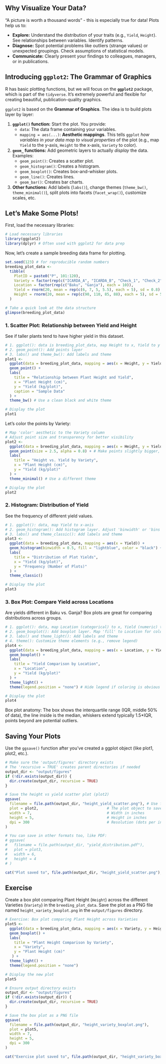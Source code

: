 ## Why Visualize Your Data?

"A picture is worth a thousand words" - this is especially true for data! Plots help us to:

-   **Explore:** Understand the distribution of your traits (e.g., `Yield`, `Height`). See relationships between variables. Identify patterns.
-   **Diagnose:** Spot potential problems like outliers (strange values) or unexpected groupings. Check assumptions of statistical models.
-   **Communicate:** Clearly present your findings to colleagues, managers, or in publications.

## Introducing `ggplot2`: The Grammar of Graphics

R has basic plotting functions, but we will focus on the **`ggplot2`** package, which is part of the `tidyverse`. It's extremely powerful and flexible for creating beautiful, publication-quality graphics.

`ggplot2` is based on the **Grammar of Graphics**. The idea is to build plots layer by layer:

1.  **`ggplot()` function:** Start the plot. You provide:
    -   `data`: The data frame containing your variables.
    -   `mapping = aes(...)`: **Aesthetic mappings**. This tells `ggplot` *how variables in your data map to visual properties* of the plot (e.g., map `Yield` to the y-axis, `Height` to the x-axis, `Variety` to color).
2.  **`geom_` functions:** Add geometric layers to actually *display* the data. Examples:
    -   `geom_point()`: Creates a scatter plot.
    -   `geom_histogram()`: Creates a histogram.
    -   `geom_boxplot()`: Creates box-and-whisker plots.
    -   `geom_line()`: Creates lines.
    -   `geom_bar()`: Creates bar charts.
3.  **Other functions:** Add labels (`labs()`), change themes (`theme_bw()`, `theme_minimal()`), split plots into facets (`facet_wrap()`), customize scales, etc.

## Let's Make Some Plots!

First, load the necessary libraries:

```r
# Load necessary libraries
library(ggplot2)
library(dplyr) # Often used with ggplot2 for data prep
```

Now, let's create a sample breeding data frame for plotting.

```r
set.seed(123) # for reproducible random numbers
breeding_plot_data <-
  tibble(
    PlotID = paste0("P", 101:120),
    Variety = factor(rep(c("ICARDA_A", "ICARDA_B", "Check_1", "Check_2"), each = 5)),
    Location = factor(rep(c("Baku", "Ganja"), each = 10)),
    Yield = rnorm(20, mean = rep(c(6, 7, 5, 5.5), each = 5), sd = 0.8),
    Height = rnorm(20, mean = rep(c(90, 110, 85, 88), each = 5), sd = 5)
  )

# Take a quick look at the data structure
glimpse(breeding_plot_data)
```

### 1. Scatter Plot: Relationship between Yield and Height

See if taller plants tend to have higher yield in this dataset.

```r
# 1. ggplot(): data is breeding_plot_data, map Height to x, Yield to y
# 2. geom_point(): Add points layer
# 3. labs() and theme_bw(): Add labels and theme
plot1 <-
  ggplot(data = breeding_plot_data, mapping = aes(x = Height, y = Yield)) +
  geom_point() +
  labs(
    title = "Relationship between Plant Height and Yield",
    x = "Plant Height (cm)",
    y = "Yield (kg/plot)",
    caption = "Sample Data"
  ) +
  theme_bw() # Use a clean black and white theme

# Display the plot
plot1
```

Let's color the points by Variety:

```r
# Map 'color' aesthetic to the Variety column
# Adjust point size and transparency for better visibility
plot2 <-
  ggplot(data = breeding_plot_data, mapping = aes(x = Height, y = Yield, color = Variety)) +
  geom_point(size = 2.5, alpha = 0.8) + # Make points slightly bigger, semi-transparent
  labs(
    title = "Height vs. Yield by Variety",
    x = "Plant Height (cm)",
    y = "Yield (kg/plot)"
  ) +
  theme_minimal() # Use a different theme

# Display the plot
plot2
```

### 2. Histogram: Distribution of Yield

See the frequency of different yield values.

```r
# 1. ggplot(): data, map Yield to x-axis
# 2. geom_histogram(): Add histogram layer. Adjust 'binwidth' or 'bins'.
# 3. labs() and theme_classic(): Add labels and theme
plot3 <-
  ggplot(data = breeding_plot_data, mapping = aes(x = Yield)) +
  geom_histogram(binwidth = 0.5, fill = "lightblue", color = "black") + # Specify binwidth, fill, and outline color
  labs(
    title = "Distribution of Plot Yields",
    x = "Yield (kg/plot)",
    y = "Frequency (Number of Plots)"
  ) +
  theme_classic()

# Display the plot
plot3
```

### 3. Box Plot: Compare Yield across Locations

Are yields different in Baku vs. Ganja? Box plots are great for comparing distributions across groups.

```r
# 1. ggplot(): data, map Location (categorical) to x, Yield (numeric) to y
# 2. geom_boxplot(): Add boxplot layer. Map 'fill' to Location for color.
# 3. labs() and theme_light(): Add labels and theme
# 4. theme(): Customize theme elements (e.g., remove legend)
plot4 <-
  ggplot(data = breeding_plot_data, mapping = aes(x = Location, y = Yield, fill = Location)) +
  geom_boxplot() +
  labs(
    title = "Yield Comparison by Location",
    x = "Location",
    y = "Yield (kg/plot)"
  ) +
  theme_light() +
  theme(legend.position = "none") # Hide legend if coloring is obvious from x-axis

# Display the plot
plot4
```

Box plot anatomy: The box shows the interquartile range (IQR, middle 50% of data), the line inside is the median, whiskers extend typically 1.5\*IQR, points beyond are potential outliers.

## Saving Your Plots

Use the `ggsave()` function after you've created a ggplot object (like plot1, plot2, etc.).

```r
# Make sure the 'output/figures' directory exists
# The 'recursive = TRUE' creates parent directories if needed
output_dir <- "output/figures"
if (!dir.exists(output_dir)) {
  dir.create(output_dir, recursive = TRUE)
}

# Save the height vs yield scatter plot (plot2)
ggsave(
  filename = file.path(output_dir, "height_yield_scatter.png"), # Use file.path for robust paths
  plot = plot2,                               # The plot object to save
  width = 7,                                  # Width in inches
  height = 5,                                 # Height in inches
  dpi = 300                                   # Resolution (dots per inch)
)

# You can save in other formats too, like PDF:
# ggsave(
#   filename = file.path(output_dir, "yield_distribution.pdf"),
#   plot = plot3,
#   width = 6,
#   height = 4
# )

cat("Plot saved to", file.path(output_dir, "height_yield_scatter.png"), "\n")
```

## Exercise

Create a box plot comparing Plant Height (`Height`) across the different Varieties (`Variety`) in the `breeding_plot_data`. Save the plot as a PNG file named `height_variety_boxplot.png` in the `output/figures` directory.

```r
# Exercise: Box plot comparing Plant Height across Varieties
plot5 <-
  ggplot(data = breeding_plot_data, mapping = aes(x = Variety, y = Height, fill = Variety)) +
  geom_boxplot() +
  labs(
    title = "Plant Height Comparison by Variety",
    x = "Variety",
    y = "Plant Height (cm)"
   ) +
  theme_light() +
  theme(legend.position = "none")

# Display the new plot
plot5
```

```r
# Ensure output directory exists
output_dir <- "output/figures"
if (!dir.exists(output_dir)) {
  dir.create(output_dir, recursive = TRUE)
}

# Save the box plot as a PNG file
ggsave(
  filename = file.path(output_dir, "height_variety_boxplot.png"),
  plot = plot5,
  width = 7,
  height = 5,
  dpi = 300
)

cat("Exercise plot saved to", file.path(output_dir, "height_variety_boxplot.png"), "\n")
```